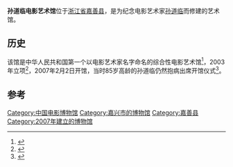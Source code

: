 {{coord|30.83103|120.92203|display=title}}
'''孙道临电影艺术馆'''位于[[浙江省|浙江省]][[嘉善县|嘉善县]]，是为纪念电影艺术家[[孙道临|孙道临]]而修建的艺术馆。

==历史==
该馆是中华人民共和国第一个以电影艺术家名字命名的综合性电影艺术馆<ref>{{cite news|title=孙道临去了　上海疼了|url=http://ent.163.com/07/1230/06/40ULCLL60003rt.html|accessdate=2014-06-05|newspaper=网易}}{{Dead link|date=2019年12月 |bot=InternetArchiveBot |fix-attempted=yes }}</ref>，2003年立项<ref>{{cite news|title=金鸡百花电影节出新招 要为孙道临建电影艺术馆|url=http://ent.sina.com.cn/m/c/2003-07-26/1133176802.html|accessdate=2014-06-05|newspaper=新浪|archive-date=2019-09-13|archive-url=https://web.archive.org/web/20190913212928/http://ent.sina.com.cn/m/c/2003-07-26/1133176802.html|dead-url=no}}</ref>，2007年2月2日开馆，当时85岁高龄的孙道临仍然抱病出席开馆仪式<ref>{{cite news|title=孙道临回故乡 嘉善孙道临电影艺术馆开馆|url=http://news.zj.com/detail/647498.shtml|accessdate=2014-06-05|newspaper=浙江日报|archive-date=2019-09-16|archive-url=https://web.archive.org/web/20190916201035/http://news.zj.com/detail/647498.shtml|dead-url=yes}}</ref>。

==参考==
{{reflist}}
{{浙江小作品}}

[[Category:中国电影博物馆|Category:中国电影博物馆]]
[[Category:嘉兴市的博物馆|Category:嘉兴市的博物馆]]
[[Category:嘉善县|Category:嘉善县]]
[[Category:2007年建立的博物馆|Category:2007年建立的博物馆]]